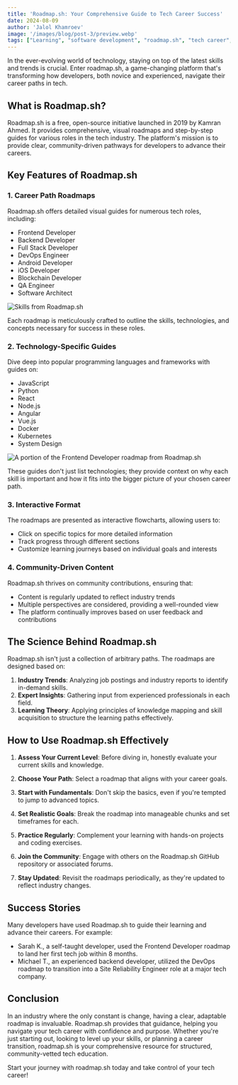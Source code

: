 ```yaml
---
title: 'Roadmap.sh: Your Comprehensive Guide to Tech Career Success'
date: 2024-08-09
author: 'Jalol Khamroev'
image: '/images/blog/post-3/preview.webp'
tags: ["Learning", "software development", "roadmap.sh", "tech career", "tech education", "interactive learning", "community-driven", "education", "developer roadmap"]
---
```


In the ever-evolving world of technology, staying on top of the latest skills and trends is crucial. Enter roadmap.sh, a game-changing platform that's transforming how developers, both novice and experienced, navigate their career paths in tech.

## What is Roadmap.sh?

Roadmap.sh is a free, open-source initiative launched in 2019 by Kamran Ahmed. It provides comprehensive, visual roadmaps and step-by-step guides for various roles in the tech industry. The platform's mission is to provide clear, community-driven pathways for developers to advance their careers.

## Key Features of Roadmap.sh

### 1. Career Path Roadmaps

Roadmap.sh offers detailed visual guides for numerous tech roles, including:

- Frontend Developer
- Backend Developer
- Full Stack Developer
- DevOps Engineer
- Android Developer
- iOS Developer
- Blockchain Developer
- QA Engineer
- Software Architect

<img src="/images/blog/post-3/image-1.webp" alt="Skills from Roadmap.sh" class="max-h-[400px] w-auto mx-auto border border-zinc-400" />

Each roadmap is meticulously crafted to outline the skills, technologies, and concepts necessary for success in these roles.

### 2. Technology-Specific Guides

Dive deep into popular programming languages and frameworks with guides on:

- JavaScript
- Python
- React
- Node.js
- Angular
- Vue.js
- Docker
- Kubernetes
- System Design

<img src="/images/blog/post-3/image-2.webp" alt="A portion of the Frontend Developer roadmap from Roadmap.sh" class="max-h-[400px] w-auto mx-auto border border-zinc-400" />

These guides don't just list technologies; they provide context on why each skill is important and how it fits into the bigger picture of your chosen career path.

### 3. Interactive Format

The roadmaps are presented as interactive flowcharts, allowing users to:

- Click on specific topics for more detailed information
- Track progress through different sections
- Customize learning journeys based on individual goals and interests

### 4. Community-Driven Content

Roadmap.sh thrives on community contributions, ensuring that:

- Content is regularly updated to reflect industry trends
- Multiple perspectives are considered, providing a well-rounded view
- The platform continually improves based on user feedback and contributions

## The Science Behind Roadmap.sh

Roadmap.sh isn't just a collection of arbitrary paths. The roadmaps are designed based on:

1. **Industry Trends**: Analyzing job postings and industry reports to identify in-demand skills.
2. **Expert Insights**: Gathering input from experienced professionals in each field.
3. **Learning Theory**: Applying principles of knowledge mapping and skill acquisition to structure the learning paths effectively.

## How to Use Roadmap.sh Effectively

1. **Assess Your Current Level**: Before diving in, honestly evaluate your current skills and knowledge.

2. **Choose Your Path**: Select a roadmap that aligns with your career goals.

3. **Start with Fundamentals**: Don't skip the basics, even if you're tempted to jump to advanced topics.

4. **Set Realistic Goals**: Break the roadmap into manageable chunks and set timeframes for each.

5. **Practice Regularly**: Complement your learning with hands-on projects and coding exercises.

6. **Join the Community**: Engage with others on the Roadmap.sh GitHub repository or associated forums.

7. **Stay Updated**: Revisit the roadmaps periodically, as they're updated to reflect industry changes.

## Success Stories

Many developers have used Roadmap.sh to guide their learning and advance their careers. For example:

- Sarah K., a self-taught developer, used the Frontend Developer roadmap to land her first tech job within 8 months.
- Michael T., an experienced backend developer, utilized the DevOps roadmap to transition into a Site Reliability Engineer role at a major tech company.

## Conclusion

In an industry where the only constant is change, having a clear, adaptable roadmap is invaluable. Roadmap.sh provides that guidance, helping you navigate your tech career with confidence and purpose. Whether you're just starting out, looking to level up your skills, or planning a career transition, roadmap.sh is your comprehensive resource for structured, community-vetted tech education.

Start your journey with roadmap.sh today and take control of your tech career!
